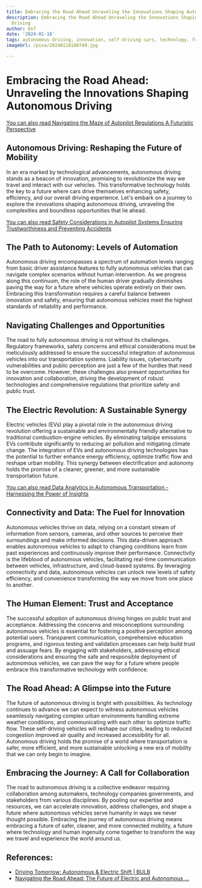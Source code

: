 ```yaml
---
title: Embracing the Road Ahead Unraveling the Innovations Shaping Autonomous Driving
description: Embracing the Road Ahead Unraveling the Innovations Shaping Autonomous
  Driving
author: Usf
date: '2024-01-18'
tags: autonomous driving, innovation, self-driving cars, technology, future of transportation
imageUrl: /pixa/20240118180749.jpg

---
```

# Embracing the Road Ahead: Unraveling the Innovations  Shaping Autonomous Driving

[You can also  read Navigating the Maze of Autopilot Regulations A  Futuristic Perspective](Navigating%20the%20Maze%20of%20Autopilot%20Regulations%20A%20Futuristic%20Perspective)


##  Autonomous Driving: Reshaping the Future of Mobility

In an era marked by technological  advancements, autonomous driving stands as a beacon of innovation, promising  to revolutionize the way we travel  and interact with our vehicles. This transformative technology holds the key to a future where cars drive themselves  enhancing  safety, efficiency, and our overall driving experience. Let's embark on a journey to explore the innovations shaping autonomous driving, unraveling the complexities and  boundless opportunities that lie ahead.

[You can also read Safety Considerations  in  Autopilot Systems Ensuring Trustworthiness and Preventing Accidents](Safety%20Considerations%20in%20Autopilot%20Systems%20Ensuring%20Trustworthiness%20and%20Preventing%20Accidents)


## The Path to  Autonomy: Levels of  Automation

Autonomous driving encompasses  a spectrum of automation levels ranging from  basic driver assistance features to fully autonomous  vehicles that can navigate complex scenarios without human intervention. As we progress along this continuum, the role of the human driver gradually diminishes paving  the way for a future where vehicles operate entirely on their own. Embracing this transformation requires a careful balance between innovation  and safety, ensuring that autonomous vehicles meet the highest standards of reliability and performance.

## Navigating Challenges and Opportunities

The  road to fully autonomous driving  is not without its challenges. Regulatory frameworks, safety concerns  and ethical considerations  must be meticulously addressed to  ensure the successful integration of autonomous vehicles into our transportation systems. Liability issues, cybersecurity vulnerabilities and public perception are  just a few  of  the hurdles that need to be overcome. However, these challenges also present opportunities for innovation and collaboration, driving the development of robust technologies and comprehensive  regulations that prioritize safety and public trust.

##  The Electric Revolution: A Sustainable Synergy

Electric vehicles (EVs) play a  pivotal role in  the autonomous  driving revolution  offering a sustainable and environmentally friendly alternative to traditional combustion-engine vehicles. By  eliminating tailpipe emissions EVs contribute significantly to  reducing air pollution  and mitigating  climate change. The integration of EVs and autonomous driving technologies  has the potential to further enhance energy efficiency, optimize traffic flow and reshape urban mobility. This synergy between electrification and autonomy holds the promise of a cleaner, greener, and more sustainable transportation future.

[You can also read Data Analytics  in Autonomous Transportation -  Harnessing the Power of Insights](Data%20Analytics%20in%20Autonomous%20Transportation%20-%20Harnessing%20the%20Power%20of%20Insights)


## Connectivity and Data: The Fuel for Innovation

Autonomous vehicles thrive  on  data, relying on a constant stream of information from sensors, cameras, and  other sources to perceive their surroundings and make informed decisions. This data-driven approach enables autonomous vehicles to adapt to changing conditions learn from past experiences and continuously improve their performance. Connectivity is the lifeblood of autonomous vehicles, facilitating real-time communication between vehicles, infrastructure, and cloud-based systems. By leveraging connectivity and  data, autonomous vehicles can unlock new  levels  of safety efficiency, and  convenience transforming the way we move from one place to another.

## The Human Element: Trust and  Acceptance

The successful adoption of autonomous driving hinges on public trust and acceptance. Addressing the  concerns and misconceptions surrounding autonomous vehicles is essential for fostering a positive perception among potential users. Transparent communication, comprehensive education programs, and rigorous testing and validation  processes can  help build trust and assuage fears. By  engaging with stakeholders, addressing  ethical considerations and ensuring the  safe and responsible  deployment of autonomous vehicles, we can  pave the way for a future where people embrace this transformative technology with confidence.

## The Road  Ahead:  A Glimpse into the Future

The future of autonomous driving is bright with possibilities. As technology continues to advance  we can expect to witness autonomous vehicles seamlessly navigating  complex urban environments handling extreme weather conditions, and communicating with each other to optimize traffic flow. These self-driving vehicles will reshape our cities, leading to  reduced congestion improved air quality and increased accessibility  for all.  Autonomous driving holds the promise of a world  where transportation is safer, more  efficient, and more sustainable unlocking a new  era  of mobility  that  we can only begin to imagine.

## Embracing the Journey: A Call for Collaboration

The road to autonomous driving is a collective endeavor requiring collaboration  among automakers, technology companies governments, and stakeholders from various disciplines. By pooling our expertise and resources,  we can accelerate innovation, address challenges, and shape a future where autonomous vehicles serve humanity in ways we never thought possible.  Embracing the journey of autonomous driving means embracing a future of safer, cleaner,  and more connected mobility, a future where technology and human ingenuity come together to transform the way we travel and experience the world around us.

## References:
- [Driving Tomorrow: Autonomous & Electric Shift | BULB](https://www.bulbapp.io/p/d9b1cfa0-d2ae-4bcb-bc6c-79d18ec11d42/driving-tomorrow-autonomous-electric-shift)
- [Navigating the Road Ahead: The Future of Electric and Autonomous ...](https://www.linkedin.com/pulse/navigating-road-ahead-future-electric-autonomous-vehicles-nilesh-s)
